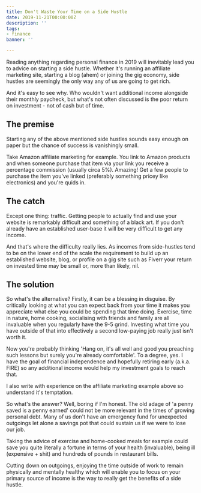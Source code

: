 ```yaml
---
title: Don't Waste Your Time on a Side Hustle
date: 2019-11-21T00:00:00Z
description: ''
tags:
- finance
banner: ''

---
```

Reading anything regarding personal finance in 2019 will inevitably lead you to advice on starting a side hustle. Whether it's running an affiliate marketing site, starting a blog (ahem) or joining the gig economy, side hustles are seemingly the only way any of us are going to get rich.

And it's easy to see why. Who wouldn't want additional income alongside their monthly paycheck, but what's not often discussed is the poor return on investment - not of cash but of time.

## The premise

Starting any of the above mentioned side hustles sounds easy enough on paper but the chance of success is vanishingly small.

Take Amazon affiliate marketing for example.  You link to Amazon products and when someone purchase that item via your link you receive a percentage commission (usually circa 5%).  Amazing! Get a few people to purchase the item you've linked (preferably something pricey like electronics) and you're quids in.

## The catch

Except one thing: traffic. Getting people to actually find and use your website is remarkably difficult and something of a black art. If you don't already have an established user-base it will be very difficult to get any income.

And that's where the difficulty really lies. As incomes from side-hustles tend to be on the lower end of the scale the requirement to build up an established website, blog, or profile on a gig site such as Fiverr your return on invested time may be small or, more than likely, nil.

## The solution

So what's the alternative? Firstly, it can be a blessing in disguise. By critically looking at what you can expect back from your time it makes you appreciate what else you could be spending that time doing. Exercise, time in nature, home cooking, socialising with friends and family are all invaluable when you regularly have the 9-5 grind. Investing what time you have outside of that into effectively a second low-paying job really just isn't worth it.

Now you're probably thinking 'Hang on, it's all well and good you preaching such lessons but surely you're already comfortable'. To a degree, yes. I have the goal of financial independence and hopefully retiring early (a.k.a. FIRE) so any additional income would help my investment goals to reach that.

I also write with experience on the affiliate marketing example above so understand it's temptation.

So what's the answer? Well, boring if I'm honest. The old adage of 'a penny saved is a penny earned' could not be more relevant in the times of growing personal debt. Many of us don't have an emergency fund for unexpected outgoings let alone a savings pot that could sustain us if we were to lose our job.

Taking the advice of exercise and home-cooked meals for example could save you quite literally a fortune in terms of your health (invaluable), being ill (expensive + shit) and hundreds of pounds in restaurant bills.

Cutting down on outgoings, enjoying the time outside of work to remain physically and mentally healthy which will enable you to focus on your primary source of income is the way to really get the benefits of a side hustle.